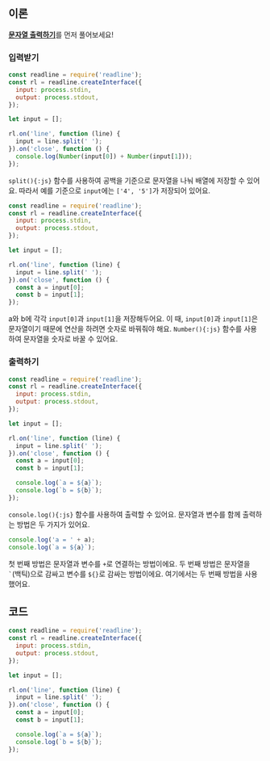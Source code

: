 ## 이론

[**문자열 출력하기**](../181952/js)를 먼저 풀어보세요!

### 입력받기

```js {9-13}
const readline = require('readline');
const rl = readline.createInterface({
  input: process.stdin,
  output: process.stdout,
});

let input = [];

rl.on('line', function (line) {
  input = line.split(' ');
}).on('close', function () {
  console.log(Number(input[0]) + Number(input[1]));
});
```

`split(){:js}` 함수를 사용하여 공백을 기준으로 문자열을 나눠 배열에 저장할 수 있어요.
따라서 예를 기준으로 `input`에는 `['4', '5']`가 저장되어 있어요.

```js {12-13}
const readline = require('readline');
const rl = readline.createInterface({
  input: process.stdin,
  output: process.stdout,
});

let input = [];

rl.on('line', function (line) {
  input = line.split(' ');
}).on('close', function () {
  const a = input[0];
  const b = input[1];
});
```

a와 b에 각각 `input[0]`과 `input[1]`을 저장해두어요.
이 때, `input[0]`과 `input[1]`은 문자열이기 때문에 연산을 하려면 숫자로 바꿔줘야 해요.
`Number(){:js}` 함수를 사용하여 문자열을 숫자로 바꿀 수 있어요.

### 출력하기

```js {15-16}
const readline = require('readline');
const rl = readline.createInterface({
  input: process.stdin,
  output: process.stdout,
});

let input = [];

rl.on('line', function (line) {
  input = line.split(' ');
}).on('close', function () {
  const a = input[0];
  const b = input[1];

  console.log(`a = ${a}`);
  console.log(`b = ${b}`);
});
```

`console.log(){:js}` 함수를 사용하여 출력할 수 있어요.
문자열과 변수를 함께 출력하는 방법은 두 가지가 있어요.

```js
console.log('a = ' + a);
console.log(`a = ${a}`);
```

첫 번째 방법은 문자열과 변수를 `+`로 연결하는 방법이에요.
두 번째 방법은 문자열을 `` ` ``(백틱)으로 감싸고 변수를 `${}`로 감싸는 방법이에요.
여기에서는 두 번째 방법을 사용했어요.

## 코드

```js
const readline = require('readline');
const rl = readline.createInterface({
  input: process.stdin,
  output: process.stdout,
});

let input = [];

rl.on('line', function (line) {
  input = line.split(' ');
}).on('close', function () {
  const a = input[0];
  const b = input[1];

  console.log(`a = ${a}`);
  console.log(`b = ${b}`);
});
```
